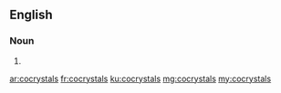 ==English==

===Noun===
{{head|en|plural}}

# {{plural of|cocrystal|lang=en|nocat=1}}

[[ar:cocrystals]]
[[fr:cocrystals]]
[[ku:cocrystals]]
[[mg:cocrystals]]
[[my:cocrystals]]